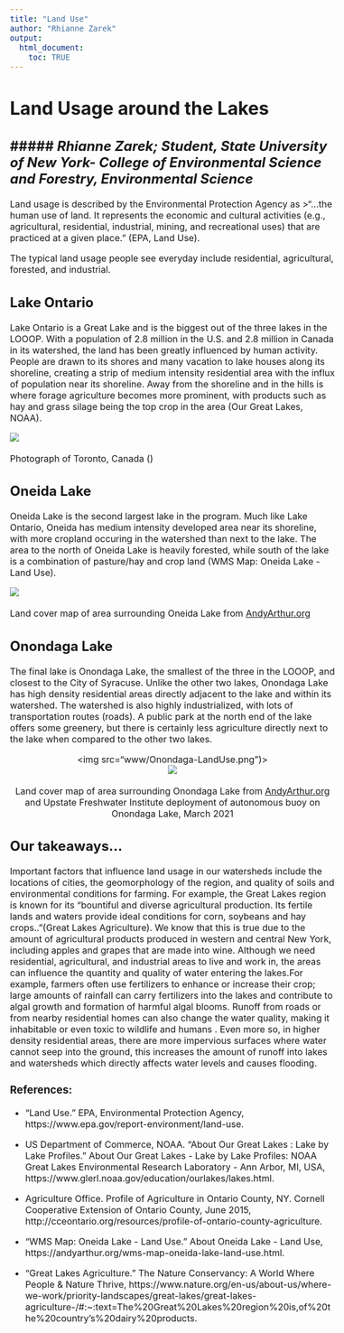 ```yaml
---
title: "Land Use"
author: "Rhianne Zarek"
output:
  html_document:
    toc: TRUE
---
```

# Land Usage around the Lakes
##### *Rhianne Zarek; Student, State University of New York- College of Environmental Science and Forestry, Environmental Science* 
---  
<style type = "text/css">
  body{
  font-size: 12pt;
  }
</style>
Land usage is described by the Environmental Protection Agency as 
>“...the human use of land. It represents the economic and cultural activities (e.g., agricultural, residential, industrial, mining, and recreational uses) that are practiced at a given place.” (EPA, Land Use).  

The typical land usage people see everyday include residential, agricultural, forested, and industrial.  

## Lake Ontario  

Lake Ontario is a Great Lake and is the biggest out of the three lakes in the LOOOP. With a population of 2.8 million in the U.S. and 2.8 million in Canada in its watershed, the land has been greatly influenced by human activity. People are drawn to its shores and many vacation to lake houses along its shoreline, creating a strip of medium intensity residential area with the influx of population near its shoreline. Away from the shoreline and in the hills is where forage agriculture becomes more prominent, with products such as hay and grass silage being the top crop in the area (Our Great Lakes, NOAA).  
<p align="center">
<img src="www/Toronto-Canada.png">  
 <br> 
  Photograph of Toronto, Canada ()  

</p>  
 
## Oneida Lake  

Oneida Lake is the second largest lake in the program. Much like Lake Ontario, Oneida has medium intensity developed area near its shoreline, with more cropland occuring in the watershed than next to the lake. The area to the north of Oneida Lake is heavily forested, while south of the lake is a combination of pasture/hay and crop land (WMS Map: Oneida Lake - Land Use).  
<p align="center">
<img src="www/Oneida-LandUse.png">  
<br>
  Land cover map of area surrounding Oneida Lake from [AndyArthur.org](https://andyarthur.org/wms-map-oneida-lake-land-use.html)

</p>
## Onondaga Lake  

The final lake is Onondaga Lake, the smallest of the three in the LOOOP, and closest to the City of Syracuse. Unlike the other two lakes, Onondaga Lake has high density residential areas directly adjacent to the lake and within its watershed. The watershed is also highly industrialized, with lots of transportation routes (roads).  A public park at the north end of the lake offers some greenery, but there is certainly less agriculture directly next to the lake when compared to the other two lakes.  
<p align="center">
<img src="www/Onondaga-LandUse.png")>  
<img src="www/Buoy-Deployment.png">   
<br>
  Land cover map of area surrounding Onondaga Lake from [AndyArthur.org](https://andyarthur.org/wms-map-oneida-lake-land-use.html) and Upstate Freshwater Institute deployment of autonomous buoy on Onondaga Lake, March 2021  
</p>
#####  
## Our takeaways...  

Important factors that influence land usage in our watersheds include the locations of cities, the geomorphology of the region, and quality of soils and environmental conditions for farming. For example, the Great Lakes region is known for its “bountiful and diverse agricultural production. Its fertile lands and waters provide ideal conditions for corn, soybeans and hay crops..”(Great Lakes Agriculture). We know that this is true due to the amount of agricultural products produced in western and central New York, including apples and grapes that are made into wine. Although we need residential, agricultural, and industrial areas to live and work in, the areas can influence the quantity and quality of water entering the lakes.For example, farmers often use fertilizers to enhance or increase their crop;  large amounts of rainfall can carry fertilizers into the lakes and contribute to algal growth and formation of harmful algal blooms. Runoff from roads or from nearby residential homes can also change the water quality, making it inhabitable or even toxic to wildlife and humans . Even more so, in higher density residential areas, there are more impervious surfaces where water cannot seep into the ground, this increases the amount of runoff into lakes and watersheds which directly affects water levels and causes flooding.  
  
  
 
  
  
### References:  
* “Land Use.” EPA, Environmental Protection Agency, https://www.epa.gov/report-environment/land-use.  

* US Department of Commerce, NOAA. “About Our Great Lakes : Lake by Lake Profiles.” About Our Great Lakes - Lake by Lake Profiles: NOAA Great Lakes Environmental Research Laboratory - Ann Arbor, MI, USA, https://www.glerl.noaa.gov/education/ourlakes/lakes.html.  

* Agriculture Office. Profile of Agriculture in Ontario County, NY. Cornell Cooperative Extension of Ontario County, June 2015, http://cceontario.org/resources/profile-of-ontario-county-agriculture.  

* “WMS Map: Oneida Lake - Land Use.” About Oneida Lake - Land Use, https://andyarthur.org/wms-map-oneida-lake-land-use.html.  

* “Great Lakes Agriculture.” The Nature Conservancy: A World Where People &amp; Nature Thrive, https://www.nature.org/en-us/about-us/where-we-work/priority-landscapes/great-lakes/great-lakes-agriculture-/#:~:text=The%20Great%20Lakes%20region%20is,of%20the%20country's%20dairy%20products.  
